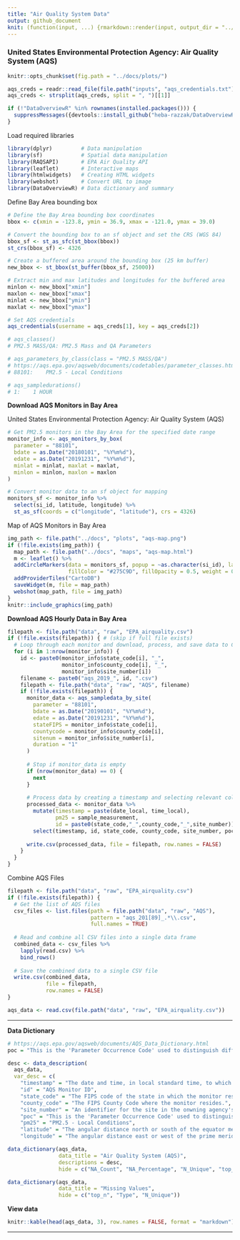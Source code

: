 ```yaml
---
title: "Air Quality System Data"
output: github_document
knit: (function(input, ...) {rmarkdown::render(input, output_dir = "../docs", )})
---
```


### United States Environmental Protection Agency: Air Quality System (AQS)

```r
knitr::opts_chunk$set(fig.path = "../docs/plots/")

aqs_creds = readr::read_file(file.path("inputs", "aqs_credentials.txt"))
aqs_creds <- strsplit(aqs_creds, split = ", ")[[1]]
```

```r
if (!"DataOverviewR" %in% rownames(installed.packages())) {
  suppressMessages({devtools::install_github("heba-razzak/DataOverviewR")})
}
```

Load required libraries

```r
library(dplyr)         # Data manipulation
library(sf)            # Spatial data manipulation
library(RAQSAPI)       # EPA Air Quality API
library(leaflet)       # Interactive maps
library(htmlwidgets)   # Creating HTML widgets
library(webshot)       # Convert URL to image
library(DataOverviewR) # Data dictionary and summary
```

Define Bay Area bounding box

```r
# Define the Bay Area bounding box coordinates
bbox <- c(xmin = -123.8, ymin = 36.9, xmax = -121.0, ymax = 39.0)

# Convert the bounding box to an sf object and set the CRS (WGS 84)
bbox_sf <- st_as_sfc(st_bbox(bbox))
st_crs(bbox_sf) <- 4326

# Create a buffered area around the bounding box (25 km buffer)
new_bbox <- st_bbox(st_buffer(bbox_sf, 25000))

# Extract min and max latitudes and longitudes for the buffered area
minlon <- new_bbox["xmin"]
maxlon <- new_bbox["xmax"]
minlat <- new_bbox["ymin"]
maxlat <- new_bbox["ymax"]
```

```r
# Set AQS credentials
aqs_credentials(username = aqs_creds[1], key = aqs_creds[2])

# aqs_classes()
# PM2.5 MASS/QA: PM2.5 Mass and QA Parameters	

# aqs_parameters_by_class(class = "PM2.5 MASS/QA")
# https://aqs.epa.gov/aqsweb/documents/codetables/parameter_classes.html
# 88101:	PM2.5 - Local Conditions

# aqs_sampledurations()
# 1:	1 HOUR
```

**Download AQS Monitors in Bay Area**

United States Environmental Protection Agency: Air Quality System (AQS)

```r
# Get PM2.5 monitors in the Bay Area for the specified date range
monitor_info <- aqs_monitors_by_box(
  parameter = "88101",
  bdate = as.Date("20180101", "%Y%m%d"),
  edate = as.Date("20191231", "%Y%m%d"),
  minlat = minlat, maxlat = maxlat,
  minlon = minlon, maxlon = maxlon
)

# Convert monitor data to an sf object for mapping
monitors_sf <- monitor_info %>%
  select(si_id, latitude, longitude) %>%
  st_as_sf(coords = c("longitude", "latitude"), crs = 4326)
```

Map of AQS Monitors in Bay Area

```r
img_path <- file.path("../docs", "plots", "aqs-map.png")
if (!file.exists(img_path)) {
  map_path <- file.path("../docs", "maps", "aqs-map.html")
  m <- leaflet() %>%
  addCircleMarkers(data = monitors_sf, popup = ~as.character(si_id), label = ~as.character(si_id),
                   fillColor = "#275C9D", fillOpacity = 0.5, weight = 0, radius = 5) %>%
  addProviderTiles("CartoDB")
  saveWidget(m, file = map_path)
  webshot(map_path, file = img_path)
}
knitr::include_graphics(img_path)
```

**Download AQS Hourly Data in Bay Area**

```r
filepath <- file.path("data", "raw", "EPA_airquality.csv") 
if (!file.exists(filepath)) { # (skip if full file exists)
  # Loop through each monitor and download, process, and save data to CSV
  for (i in 1:nrow(monitor_info)) {
    id <- paste0(monitor_info$state_code[i], "_", 
                 monitor_info$county_code[i], "_", 
                 monitor_info$site_number[i])
    filename <- paste0("aqs_2019_", id, ".csv")
    filepath <- file.path("data", "raw", "AQS", filename)
    if (!file.exists(filepath)) {
      monitor_data <- aqs_sampledata_by_site(
        parameter = "88101",
        bdate = as.Date("20190101", "%Y%m%d"),
        edate = as.Date("20191231", "%Y%m%d"),
        stateFIPS = monitor_info$state_code[i],
        countycode = monitor_info$county_code[i],
        sitenum = monitor_info$site_number[i],
        duration = "1"
      )
      
      # Stop if monitor_data is empty
      if (nrow(monitor_data) == 0) {
        next
      }
      
      # Process data by creating a timestamp and selecting relevant columns
      processed_data <- monitor_data %>%
        mutate(timestamp = paste(date_local, time_local),
               pm25 = sample_measurement,
               id = paste0(state_code,"_",county_code,"_",site_number)) %>%
        select(timestamp, id, state_code, county_code, site_number, poc, pm25, latitude, longitude)
      
      write.csv(processed_data, file = filepath, row.names = FALSE)
    }
  }
}
```

Combine AQS Files

```r
filepath <- file.path("data", "raw", "EPA_airquality.csv")
if (!file.exists(filepath)) {
  # Get the list of AQS files
  csv_files <- list.files(path = file.path("data", "raw", "AQS"), 
                          pattern = "aqs_201[89]_.*\\.csv", 
                          full.names = TRUE)
  
  # Read and combine all CSV files into a single data frame
  combined_data <- csv_files %>%
    lapply(read.csv) %>%
    bind_rows()
  
  # Save the combined data to a single CSV file
  write.csv(combined_data, 
            file = filepath, 
            row.names = FALSE)
}
```

```r
aqs_data <- read.csv(file.path("data", "raw", "EPA_airquality.csv"))
```

---

**Data Dictionary**

```r
# https://aqs.epa.gov/aqsweb/documents/AQS_Data_Dictionary.html
poc = "This is the 'Parameter Occurrence Code' used to distinguish different instruments that measure the same parameter at the same site. There is no meaning to the POC (e.g. POC 1 does not indicate the primary monitor). For example, the first monitor established to measure carbon monoxide (CO) at a site could have a POC of 1. If an additional monitor were established at the same site to measure CO, that monitor could have a POC of 2. However, if a new instrument were installed to replace the original instrument used as the first monitor, that would be the same monitor and it would still have a POC of 1."

desc <- data_description(
  aqs_data,
  var_desc = c(
    "timestamp" = "The date and time, in local standard time, to which the NAAQS average calculation applies.",
    "id" = "AQS Monitor ID",
    "state_code" = "The FIPS code of the state in which the monitor resides.",
    "county_code" = "The FIPS County Code where the monitor resides.",
    "site_number" = "An identifier for the site in the onwning agency's (e.g., not US EPA) numbering scheme.",
    "poc" = "This is the 'Parameter Occurrence Code' used to distinguish different instruments that measure the same parameter at the same site.",
    "pm25" = "PM2.5 - Local Conditions",
    "latitude" = "The angular distance north or south of the equator measured in decimal degrees. North is positive.",
    "longitude" = "The angular distance east or west of the prime meridian measured in decimal degrees. East is positive, West is negative."))

data_dictionary(aqs_data, 
                data_title = "Air Quality System (AQS)", 
                descriptions = desc, 
                hide = c("NA_Count", "NA_Percentage", "N_Unique", "top_n"))
```

```r
data_dictionary(aqs_data, 
                data_title = "Missing Values",
                hide = c("top_n", "Type", "N_Unique"))
```

**View data**

```r
knitr::kable(head(aqs_data, 3), row.names = FALSE, format = "markdown")
```

---
